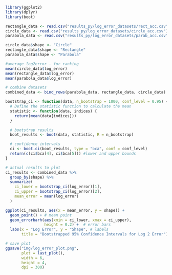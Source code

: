 ```r
library(ggplot2)
library(dplyr)
library(boot)
```

```r
rectangle_data <- read.csv("results_py/log_error_datasets/rect_acc.csv")
circle_data <- read.csv("results_py/log_error_datasets/circle_acc.csv")
parabola_data <- read.csv("results_py/log_error_datasets/parab_acc.csv")
```

```r
circle_data$shape <- "Circle"
rectangle_data$shape <- "Rectangle"
parabola_data$shape <- "Parabola"

```

```r
#average log2error - for ranking
mean(circle_data$log_error)
mean(rectangle_data$log_error)
mean(parabola_data$log_error)

```

```r
# combine datasets
combined_data <- bind_rows(parabola_data, rectangle_data, circle_data)
```

```r
bootstrap_ci <- function(data, n_bootstrap = 1000, conf_level = 0.95) {
  # Define the statistic function to calculate the mean
  statistic <- function(data, indices) {
    return(mean(data[indices]))
  }

  # bootstrap results
  boot_results <- boot(data, statistic, R = n_bootstrap)

  # confidence intervals
  ci <- boot.ci(boot_results, type = "bca", conf = conf_level)
  return(c(ci$bca[4], ci$bca[5])) #lower and upper bounds
}

```

```r
# actual results to plot
ci_results <- combined_data %>%
  group_by(shape) %>%
  summarize(
    ci_lower = bootstrap_ci(log_error)[1],
    ci_upper = bootstrap_ci(log_error)[2],
    mean_error = mean(log_error)
  )

```

```r

ggplot(ci_results, aes(x = mean_error, y = shape)) +
  geom_point() + # mean point
  geom_errorbarh(aes(xmin = ci_lower, xmax = ci_upper),
                 height = 0.2) +  # error bars
  labs(x = "Log Error", y = "Shape", # labels
       title = "Bootstrapped 95% Confidence Intervals for Log 2 Error")

# save plot
ggsave("img/log_error_plot.png",
       plot = last_plot(),
       width = 6,
       height = 4,
       dpi = 300)
```